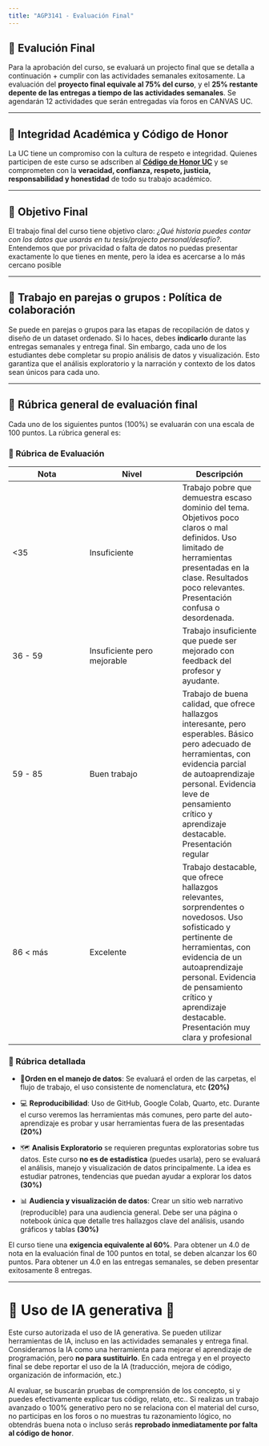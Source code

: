 ```yaml
---
title: "AGP3141 - Evaluación Final"
---
```


## 📑 Evalución Final

Para la aprobación del curso, se evaluará un projecto final que se detalla a continuación + cumplir con las actividades semanales exitosamente. La evaluación del **proyecto final equivale al 75% del curso**, y el **25% restante depente de las entregas a tiempo de las actividades semanales**. Se agendarán 12 actividades que serán entregadas vía foros en CANVAS UC.

------------------------------------------------------------------------

## 🧭 Integridad Académica y Código de Honor

La UC tiene un compromiso con la cultura de respeto e integridad. Quienes participen de este curso se adscriben al [**Código de Honor UC**](https://www.uc.cl/codigo-de-honor/) y se comprometen con la **veracidad, confianza, respeto, justicia, responsabilidad y honestidad** de todo su trabajo académico.

------------------------------------------------------------------------

## 🎯 Objetivo Final

El trabajo final del curso tiene objetivo claro: *¿Qué historia puedes contar con los datos que usarás en tu tesis/projecto personal/desafío?*. Entendemos que por privacidad o falta de datos no puedas presentar exactamente lo que tienes en mente, pero la idea es acercarse a lo más cercano posible

------------------------------------------------------------------------

## 👥 Trabajo en parejas o grupos : Política de colaboración

Se puede en parejas o grupos para las etapas de recopilación de datos y diseño de un dataset ordenado. Si lo haces, debes **indicarlo** durante las entregas semanales y entrega final. Sin embargo, cada uno de los estudiantes debe completar su propio análisis de datos y visualización. Esto garantiza que el análisis exploratorio y la narración y contexto de los datos sean únicos para cada uno.

------------------------------------------------------------------------

## 🧪 Rúbrica general de evaluación final

Cada uno de los siguientes puntos (100%) se evaluarán con una escala de 100 puntos. La rúbrica general es:

### 📝 Rúbrica de Evaluación

| Nota      | Nivel                       | Descripción                                                                                                                                                                                                                                                                 |
|----------------------|---------------------------|------------------------|
| \<35      | Insuficiente                | Trabajo pobre que demuestra escaso dominio del tema. Objetivos poco claros o mal definidos. Uso limitado de herramientas presentadas en la clase. Resultados poco relevantes. Presentación confusa o desordenada.                                                           |
| 36 - 59   | Insuficiente pero mejorable | Trabajo insuficiente que puede ser mejorado con feedback del profesor y ayudante.                                                                                                                                                                                           |
| 59 - 85 | Buen trabajo                   | Trabajo de buena calidad, que ofrece hallazgos interesante, pero esperables. Básico pero adecuado de herramientas, con evidencia parcial de autoaprendizaje personal. Evidencia leve de pensamiento crítico y aprendizaje destacable. Presentación regular |
| 86 \< más | Excelente                   | Trabajo destacable, que ofrece hallazgos relevantes, sorprendentes o novedosos. Uso sofisticado y pertinente de herramientas, con evidencia de un autoaprendizaje personal. Evidencia de pensamiento crítico y aprendizaje destacable. Presentación muy clara y profesional |

### 📝 Rúbrica detallada

-   🧹**Orden en el manejo de datos**: Se evaluará el orden de las carpetas, el flujo de trabajo, el uso consistente de nomenclatura, etc **(20%)**

-   💻 **Reproducibilidad**: Uso de GitHub, Google Colab, Quarto, etc. Durante el curso veremos las herramientas más comunes, pero parte del auto-aprendizaje es probar y usar herramientas fuera de las presentadas **(20%)**

-   🗺️ **Analisis Exploratorio** se requieren preguntas exploratorias sobre tus datos. Este curso **no es de estadística** (puedes usarla), pero se evaluará el análisis, manejo y visualización de datos principalmente. La idea es estudiar patrones, tendencias que puedan ayudar a explorar los datos **(30%)**

-   📊 **Audiencia y visualización de datos**: Crear un sitio web narrativo (reproducible) para una audiencia general. Debe ser una página o notebook única que detalle tres hallazgos clave del análisis, usando gráficos y tablas **(30%)**

El curso tiene una **exigencia equivalente al 60%**. Para obtener un 4.0 de nota en la evaluación final de 100 puntos en total, se deben alcanzar los 60 puntos. Para obtener un 4.0 en las entregas semanales, se deben presentar exitosamente 8 entregas.

------------------------------------------------------------------------

# 🤖 Uso de IA generativa 🤖

Este curso autorizada el uso de IA generativa. Se pueden utilizar herramientas de IA, incluso en las actividades semanales y entrega final. Consideramos la IA como una herramienta para mejorar el aprendizaje de programación, pero **no para sustituirlo**. En cada entrega y en el proyecto final se debe reportar el uso de la IA (traducción, mejora de código, organización de información, etc.)

Al evaluar, se buscarán pruebas de comprensión de los concepto, si y puedes efectivamente explicar tus código, relato, etc.. Si realizas un trabajo avanzado o 100% generativo pero no se relaciona con el material del curso, no participas en los foros o no muestras tu razonamiento lógico, no obtendrás buena nota o incluso serás **reprobado inmediatamente por falta al código de honor**.
